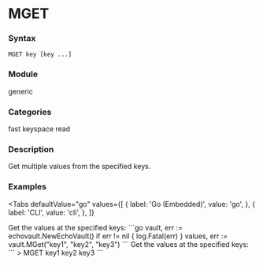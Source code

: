 
# MGET

### Syntax
```
MGET key [key ...]
```

### Module
<span className="acl-category">generic</span>

### Categories
<span className="acl-category">fast</span>
<span className="acl-category">keyspace</span>
<span className="acl-category">read</span>

### Description
Get multiple values from the specified keys.

### Examples

<Tabs
  defaultValue="go"
  values={[
    { label: 'Go (Embedded)', value: 'go', },
    { label: 'CLI', value: 'cli', },
  ]}
>
  <TabItem value="go">
    Get the values at the specified keys:
    ```go
    vault, err := echovault.NewEchoVault()
    if err != nil {
      log.Fatal(err)
    }
    values, err := vault.MGet("key1", "key2", "key3")
    ```
  </TabItem>
  <TabItem value="cli">
    Get the values at the specified keys:
    ```
    > MGET key1 key2 key3
    ```
  </TabItem>
</Tabs>
